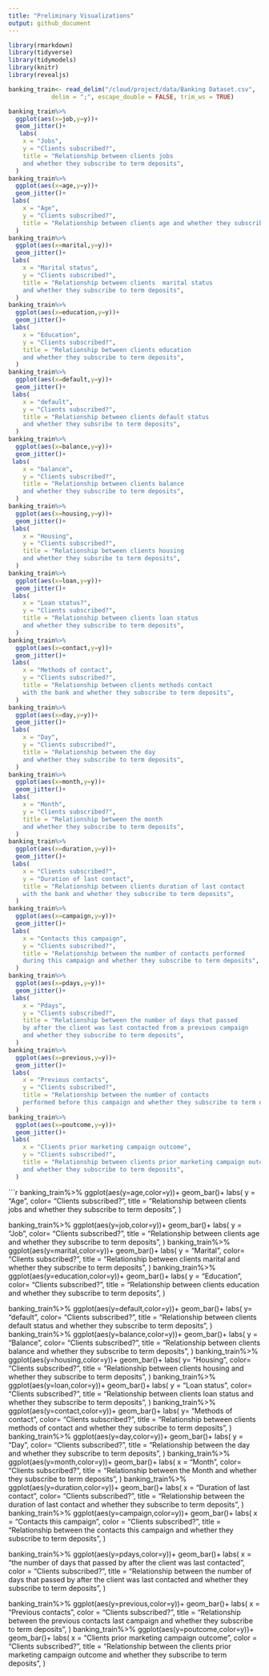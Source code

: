 ```yaml
---
title: "Preliminary Visualizations"
output: github_document
---
```


```r
library(rmarkdown)
library(tidyverse)
library(tidymodels)
library(knitr)
library(revealjs)
```


```r
banking_train<- read_delim("/cloud/project/data/Banking Dataset.csv",
            delim = ";", escape_double = FALSE, trim_ws = TRUE)

```

```r
banking_train%>%
  ggplot(aes(x=job,y=y))+
  geom_jitter()+
   labs(
    x = "Jobs",
    y = "Clients subscribed?",
    title = "Relationship between clients jobs 
    and whether they subscribe to term deposits",
  ) 
banking_train%>%
  ggplot(aes(x=age,y=y))+
  geom_jitter()+
 labs(
    x = "Age",
    y = "Clients subscribed?",
    title = "Relationship between clients age and whether they subscribe to term deposits",
  ) 
banking_train%>%
  ggplot(aes(x=marital,y=y))+
  geom_jitter()+
 labs(
    x = "Marital status",
    y = "Clients subscribed?",
    title = "Relationship between clients  marital status 
    and whether they subscribe to term deposits",
  ) 
banking_train%>%
  ggplot(aes(x=education,y=y))+
  geom_jitter()+
 labs(
    x = "Education",
    y = "Clients subscribed?",
    title = "Relationship between clients education 
    and whether they subscribe to term deposits",
  ) 
banking_train%>%
  ggplot(aes(x=default,y=y))+
  geom_jitter()+
 labs(
    x = "default",
    y = "Clients subscribed?",
    title = "Relationship between clients default status 
    and whether they subsribe to term deposits",
  ) 
banking_train%>%
  ggplot(aes(x=balance,y=y))+
  geom_jitter()+
 labs(
    x = "balance",
    y = "Clients subscribed?",
    title = "Relationship between clients balance 
    and whether they subscribe to term deposits",
  ) 
banking_train%>%
  ggplot(aes(x=housing,y=y))+
  geom_jitter()+
 labs(
    x = "Housing",
    y = "Clients subscribed?",
    title = "Relationship between clients housing 
    and whether they subsribe to term deposits",
  ) 
banking_train%>%
  ggplot(aes(x=loan,y=y))+
  geom_jitter()+
 labs(
    x = "Loan status?",
    y = "Clients subscribed?",
    title = "Relationship between clients loan status 
    and whether they subscribe to term deposits",
  ) 
banking_train%>%
  ggplot(aes(x=contact,y=y))+
  geom_jitter()+
 labs(
    x = "Methods of contact",
    y = "Clients subscribed?",
    title = "Relationship between clients methods contact 
    with the bank and whether they subscribe to term deposits",
  ) 
banking_train%>%
  ggplot(aes(x=day,y=y))+
  geom_jitter()+
 labs(
    x = "Day",
    y = "Clients subscribed?",
    title = "Relationship between the day 
    and whether they subscribe to term deposits",
  ) 
banking_train%>%
  ggplot(aes(x=month,y=y))+
  geom_jitter()+
 labs(
    x = "Month",
    y = "Clients subscribed?",
    title = "Relationship between the month 
    and whether they subscribe to term deposits",
  ) 
banking_train%>%
  ggplot(aes(x=duration,y=y))+
  geom_jitter()+
 labs(
    x = "Clients subscribed?",
    y = "Duration of last contact",
    title = "Relationship between clients duration of last contact 
    with the bank and whether they subscribe to term deposits",
  ) 
banking_train%>%
  ggplot(aes(x=campaign,y=y))+
  geom_jitter()+
 labs(
    x = "Contacts this campaign",
    y = "Clients subscribed?",
    title = "Relationship between the number of contacts performed 
    during this campaign and whether they subscribe to term deposits",
  ) 
banking_train%>%
  ggplot(aes(x=pdays,y=y))+
  geom_jitter()+
 labs(
    x = "Pdays",
    y = "Clients subscribed?",
    title = "Relationship between the number of days that passed 
    by after the client was last contacted from a previous campaign  
    and whether they subscribe to term deposits",
  ) 
banking_train%>%
  ggplot(aes(x=previous,y=y))+
  geom_jitter()+
 labs(
    x = "Previous contacts",
    y = "Clients subscribed?",
    title = "Relationship between the number of contacts  
    performed before this campaign and whether they subscribe to term deposits",
  ) 
banking_train%>%
  ggplot(aes(x=poutcome,y=y))+
  geom_jitter()+
 labs(
    x = "Clients prior marketing campaign outcome",
    y = "Clients subscribed?",
    title = "Relationship between clients prior marketing campaign outcome 
    and whether they subscribe to term deposits",
  ) 
```

```r
banking_train%>%
  ggplot(aes(y=age,color=y))+
  geom_bar()+
 labs(
    y = "Age",
    color= "Clients subscribed?",
    title = "Relationship between clients jobs 
    and whether they subscribe to term deposits",
  ) 

banking_train%>%
  ggplot(aes(y=job,color=y))+
  geom_bar()+
labs(
    y = "Job",
    color= "Clients subscribed?",
    title = "Relationship between clients age 
    and whether they subscribe to term deposits",
  ) 
banking_train%>%
  ggplot(aes(y=marital,color=y))+
  geom_bar()+
  labs(
    y = "Marital",
    color= "Clients subscribed?",
    title = "Relationship between clients marital
    and whether they subscribe to term deposits",
  ) 
banking_train%>%
  ggplot(aes(y=education,color=y))+
  geom_bar()+
  labs(
    y = "Education",
    color= "Clients subscribed?",
    title = "Relationship between clients education
    and whether they subscribe to term deposits",
  ) 

banking_train%>%
  ggplot(aes(y=default,color=y))+
  geom_bar()+
  labs(
    y= "default",
    color= "Clients subscribed?",
    title = "Relationship between clients default status
    and whether they subscribe to term deposits",
  ) 
banking_train%>%
  ggplot(aes(y=balance,color=y))+
  geom_bar()+
  labs(
    y = "Balance",
    color= "Clients subscribed?",
    title = "Relationship between clients balance
    and whether they subscribe to term deposits",
  ) 
banking_train%>%
  ggplot(aes(y=housing,color=y))+
  geom_bar()+
  labs(
    y= "Housing",
    color= "Clients subscribed?",
    title = "Relationship between clients housing
    and whether they subscribe to term deposits",
  ) 
banking_train%>%
  ggplot(aes(y=loan,color=y))+
  geom_bar()+
  labs(
    y = "Loan status",
    color= "Clients subscribed?",
    title = "Relationship between clients loan status
    and whether they subscribe to term deposits",
  ) 
banking_train%>%
  ggplot(aes(y=contact,color=y))+
  geom_bar()+
  labs(
    y= "Methods of contact",
    color= "Clients subscribed?",
    title = "Relationship between clients methods of 
    contact and whether they subscribe to term deposits",
  ) 
banking_train%>%
  ggplot(aes(y=day,color=y))+
  geom_bar()+
  labs(
    y = "Day",
    color= "Clients subscribed?",
    title = "Relationship between the day 
    and whether they subscribe to term deposits",
  ) 
banking_train%>%
  ggplot(aes(y=month,color=y))+
  geom_bar()+
  labs(
    x = "Month",
    color= "Clients subscribed?",
    title = "Relationship between the Month
    and whether they subscribe to term deposits",
  ) 
banking_train%>%
  ggplot(aes(y=duration,color=y))+
  geom_bar()+
  labs(
    x = "Duration of last contact",
    color= "Clients subscribed?",
    title = "Relationship between the duration of last contact
    and whether they subscribe to term deposits",
  ) 
banking_train%>%
  ggplot(aes(y=campaign,color=y))+
  geom_bar()+
   labs(
    x = "Contacts this campaign",
    color = "Clients subscribed?",
    title = "Relationship between the contacts this campaign
    and whether they subscribe to term deposits",
  )
  
banking_train%>%
  ggplot(aes(y=pdays,color=y))+
  geom_bar()+
   labs(
    x = "the number of days that passed 
    by after the client was last contacted",
    color = "Clients subscribed?",
    title = "Relationship between the number of days that passed 
    by after the client was last contacted
    and whether they subscribe to term deposits",
  )
  
banking_train%>%
  ggplot(aes(y=previous,color=y))+
  geom_bar()+
  labs(
    x = "Previous contacts",
    color = "Clients subscribed?",
    title = "Relationship between the previous contacts last campaign
    and whether they subscribe to term deposits",
  )
banking_train%>%
  ggplot(aes(y=poutcome,color=y))+
  geom_bar()+
   labs(
    x = "Clients prior marketing campaign outcome",
    color = "Clients subscribed?",
    title = "Relationship between the clients prior marketing campaign outcome
    and whether they subscribe to term deposits",
  )
